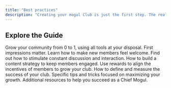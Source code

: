 ```yaml
---
title: "Best practices"
description: "Creating your mogul Club is just the first step. The real value comes from building a thriving, engaged community. As a Chief Mogul, you are the catalyst for growth and interaction. This section provides actionable strategies and best practices to help you recruit members, foster engagement, and make your club a valuable hub for real estate investing & community."
---
```


## Explore the Guide

<CardGroup cols={2}>
  <Card title="Build Your Community" icon="users" href="/grow-your-club/find-your-members">
    Grow your community from 0 to 1, using all tools at your disposal.
  </Card>
  <Card title="Onboarding New Club Members" icon="user-plus" href="/grow-your-club/onboard-new-members">
    First impressions matter. Learn how to make new members feel welcome.
  </Card>
  <Card title="Boost Member Engagement" icon="thumbs-up" href="/grow-your-club/boost-engagement">
    Find out how to stimulate constant discussion and interaction.
  </Card>
  <Card title="Content Strategy" icon="book-open" href="/grow-your-club/content-strategy">
    How to build a content strategy to keep members engaged.
  </Card>
  <Card title="Leveraging Rewards" icon="dollar-sign" href="/grow-your-club/align-incentives">
    Use rewards to align the incentives of members to grow your club.
  </Card>
  <Card title="Measuring Success" icon="award" href="/grow-your-club/measuring-success">
    How to define and measure the success of your club.
  </Card>
  <Card title="Tips & Tricks" icon="lightbulb" href="/grow-your-club/tips-and-tricks">
    Specific tips and tricks focused on maximizing your growth.
  </Card>
  <Card title="Resources & Support" icon="wrench" href="/grow-your-club/resources-and-support">
    Additional resources to help you succeed as a Chief Mogul.
  </Card>
</CardGroup>
